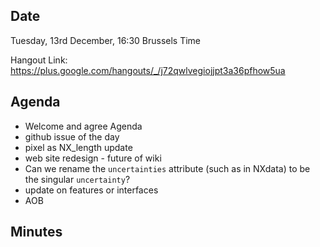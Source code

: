 ==Date==

Tuesday, 13rd December, 16:30 Brussels Time

Hangout Link: https://plus.google.com/hangouts/_/j72qwlvegiojjpt3a36pfhow5ua

==Agenda==

* Welcome and agree Agenda
* github issue of the day
* pixel as NX_length update
* web site redesign - future of wiki
* Can we rename the <tt>uncertainties</tt> attribute (such as in NXdata) to be the singular <tt>uncertainty</tt>?
* update on features or interfaces
* AOB

==Minutes==